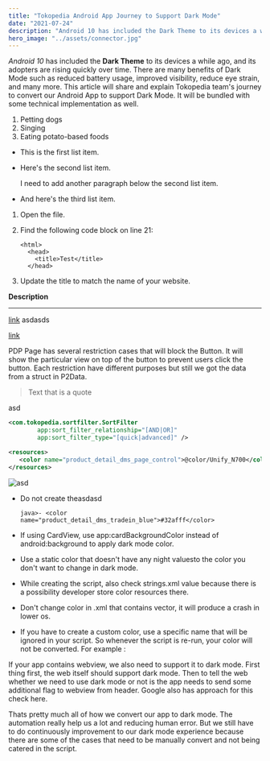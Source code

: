 ```yaml
---
title: "Tokopedia Android App Journey to Support Dark Mode"
date: "2021-07-24"
description: "Android 10 has included the Dark Theme to its devices a while ago, and its adopters are rising quickly over time."
hero_image: "../assets/connector.jpg"
---
```



_Android 10_ has included the **Dark Theme** to its devices a while ago, and its adopters are rising quickly over time. There are many benefits of Dark Mode such as reduced battery usage, improved visibility, reduce eye strain, and many more.
This article will share and explain Tokopedia team's journey to convert our Android App to support Dark Mode. It will be bundled with some technical implementation as well.

1. Petting dogs
2. Singing
3. Eating potato-based foods

- This is the first list item.
- Here's the second list item.

  I need to add another paragraph below the second list item.

- And here's the third list item.

1.  Open the file.
2.  Find the following code block on line 21:

        <html>
          <head>
            <title>Test</title>
          </head>

3.  Update the title to match the name of your website.

**Description**

---

[link](https://www.example.com/my%20great%20page) asdasds

<a href="https://www.example.com/my great page">link</a>

PDP Page has several restriction cases that will block the Button. It will show the particular view on top of the button to prevent users click the button. Each restriction have different purposes but still we got the data from a struct in P2Data.

> Text that is a quote

<Inline>asd</Inline>

```xml
<com.tokopedia.sortfilter.SortFilter
        app:sort_filter_relationship="[AND|OR]"
        app:sort_filter_type="[quick|advanced]" />
```

```xml
<resources>
   <color name="product_detail_dms_page_control">@color/Unify_N700</color>
</resources>
```

![asd](../assets/connector.jpg)

- Do not create theasdasd

  `java>- <color name="product_detail_dms_tradein_blue">#32afff</color>`

- If using CardView, use app:cardBackgroundColor instead of android:background to apply dark mode color.
- Use a static color that doesn't have any night valuesto the color you don't want to change in dark mode.
- While creating the script, also check strings.xml value because there is a possibility developer store color resources there.
- Don't change color in .xml that contains vector, it will produce a crash in lower os.
- If you have to create a custom color, use a specific name that will be ignored in your script. So whenever the script is re-run, your color will not be converted. For example :

If your app contains webview, we also need to support it to dark mode. First thing first, the web itself should support dark mode. Then to tell the web whether we need to use dark mode or not is the app needs to send some additional flag to webview from header. Google also has approach for this check here.

Thats pretty much all of how we convert our app to dark mode. The automation really help us a lot and reducing human error. But we still have to do continuously improvement to our dark mode experience because there are some of the cases that need to be manually convert and not being catered in the script.
